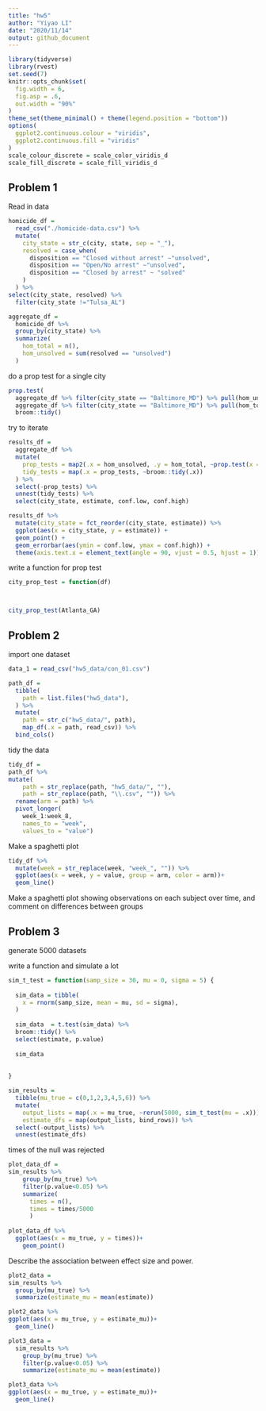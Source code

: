 ```yaml
---
title: "hw5"
author: "Yiyao LI"
date: "2020/11/14"
output: github_document
---
```


```r
library(tidyverse)
library(rvest)
set.seed(7)
knitr::opts_chunk$set(
  fig.width = 6,
  fig.asp = .6,
  out.width = "90%"
)
theme_set(theme_minimal() + theme(legend.position = "bottom"))
options(
  ggplot2.continuous.colour = "viridis",
  ggplot2.continuous.fill = "viridis"
)
scale_colour_discrete = scale_color_viridis_d
scale_fill_discrete = scale_fill_viridis_d
```

## Problem 1

Read in data

```r
homicide_df = 
  read_csv("./homicide-data.csv") %>% 
  mutate(
    city_state = str_c(city, state, sep = "_"),
    resolved = case_when(
      disposition == "Closed without arrest" ~"unsolved",
      disposition == "Open/No arrest" ~"unsolved",
      disposition == "Closed by arrest" ~ "solved"
    )
  ) %>% 
select(city_state, resolved) %>% 
  filter(city_state !="Tulsa_AL")
```


```r
aggregate_df = 
  homicide_df %>% 
  group_by(city_state) %>% 
  summarize(
    hom_total = n(),
    hom_unsolved = sum(resolved == "unsolved")
  )
```

do a prop test for a single city

```r
prop.test(
  aggregate_df %>% filter(city_state == "Baltimore_MD") %>% pull(hom_unsolved), 
  aggregate_df %>% filter(city_state == "Baltimore_MD") %>% pull(hom_total)) %>% 
  broom::tidy()
```

try to iterate

```r
results_df = 
  aggregate_df %>% 
  mutate(
    prop_tests = map2(.x = hom_unsolved, .y = hom_total, ~prop.test(x = .x, n = .y)),
    tidy_tests = map(.x = prop_tests, ~broom::tidy(.x))
  ) %>% 
  select(-prop_tests) %>% 
  unnest(tidy_tests) %>% 
  select(city_state, estimate, conf.low, conf.high)
```


```r
results_df %>% 
  mutate(city_state = fct_reorder(city_state, estimate)) %>% 
  ggplot(aes(x = city_state, y = estimate)) +
  geom_point() + 
  geom_errorbar(aes(ymin = conf.low, ymax = conf.high)) + 
  theme(axis.text.x = element_text(angle = 90, vjust = 0.5, hjust = 1))
```

write a function for prop test

```r
city_prop_test = function(df) 



city_prop_test(Atlanta_GA)
```


## Problem 2


import one dataset 

```r
data_1 = read_csv("hw5_data/con_01.csv")
```

```r
path_df = 
  tibble(
    path = list.files("hw5_data"),
  ) %>% 
  mutate(
    path = str_c("hw5_data/", path),
    map_df(.x = path, read_csv)) %>% 
  bind_cols()
```

tidy the data

```r
tidy_df =
path_df %>% 
mutate(
    path = str_replace(path, "hw5_data/", ""),
    path = str_replace(path, "\\.csv", "")) %>% 
  rename(arm = path) %>% 
  pivot_longer(
    week_1:week_8,
    names_to = "week",
    values_to = "value")
```

Make a spaghetti plot 

```r
tidy_df %>% 
  mutate(week = str_replace(week, "week_", "")) %>%
  ggplot(aes(x = week, y = value, group = arm, color = arm))+
  geom_line()
```
Make a spaghetti plot showing observations on each subject over time, and comment on differences between groups




## Problem 3

generate 5000 datasets 

write a function and simulate a lot

```r
sim_t_test = function(samp_size = 30, mu = 0, sigma = 5) {
  
  sim_data = tibble(
    x = rnorm(samp_size, mean = mu, sd = sigma),
  )
  
  sim_data  = t.test(sim_data) %>% 
  broom::tidy() %>% 
  select(estimate, p.value)
  
  sim_data
  
  
}
```

```r
sim_results = 
  tibble(mu_true = c(0,1,2,3,4,5,6)) %>% 
  mutate(
    output_lists = map(.x = mu_true, ~rerun(5000, sim_t_test(mu = .x))),
    estimate_dfs = map(output_lists, bind_rows)) %>% 
  select(-output_lists) %>% 
  unnest(estimate_dfs)
```

times of the null was rejected

```r
plot_data_df = 
sim_results %>% 
    group_by(mu_true) %>% 
    filter(p.value<0.05) %>% 
    summarize(
      times = n(),
      times = times/5000
      )
  
plot_data_df %>% 
  ggplot(aes(x = mu_true, y = times))+
    geom_point()

```

Describe the association between effect size and power.




```r
plot2_data = 
sim_results %>% 
  group_by(mu_true) %>% 
  summarize(estimate_mu = mean(estimate))

plot2_data %>% 
ggplot(aes(x = mu_true, y = estimate_mu))+
  geom_line()
```

```r
plot3_data = 
  sim_results %>% 
    group_by(mu_true) %>% 
    filter(p.value<0.05) %>% 
    summarize(estimate_mu = mean(estimate))

plot3_data %>% 
ggplot(aes(x = mu_true, y = estimate_mu))+
  geom_line()
```

